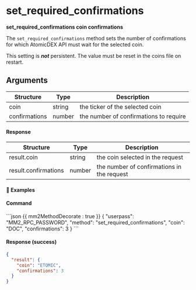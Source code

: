 
# set_required_confirmations

**set_required_confirmations coin confirmations**

The `set_required_confirmations` method sets the number of confirmations for which AtomicDEX API must wait for the selected coin.

<Note>

This setting is _**not**_ persistent. The value must be reset in the coins file on restart.

</Note>

## Arguments

| Structure     | Type   | Description                            |
| ------------- | ------ | -------------------------------------- |
| coin          | string | the ticker of the selected coin        |
| confirmations | number | the number of confirmations to require |

#### Response

| Structure            | Type   | Description                                |
| -------------------- | ------ | ------------------------------------------ |
| result.coin          | string | the coin selected in the request           |
| result.confirmations | number | the number of confirmations in the request |

#### 📌 Examples

#### Command

<CodeGroup title="" tag="POST" label="set_required_confirmations">
```json {{ mm2MethodDecorate : true }}
{
  "userpass": "MM2_RPC_PASSWORD",
  "method": "set_required_confirmations",
  "coin": "DOC",
  "confirmations": 3
}
```
</CodeGroup>


<CollapsibleSection expandedText='Hide Response' collapsedText='Show Response'>

#### Response (success)

```json
{
  "result": {
    "coin": "ETOMIC",
    "confirmations": 3
  }
}
```

</CollapsibleSection>
